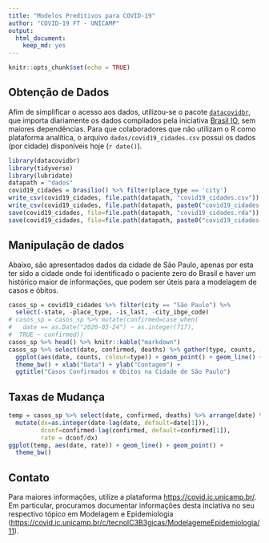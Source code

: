 ```yaml
---
title: "Modelos Preditivos para COVID-19"
author: "COVID-19 FT - UNICAMP"
output:
  html_document:
    keep_md: yes
---
```


```r
knitr::opts_chunk$set(echo = TRUE)
```

## Obtenção de Dados

Afim de simplificar o acesso aos dados, utilizou-se o pacote [`datacovidbr`](https://github.com/Freguglia/datacovidbr), que importa diariamente os dados compilados pela iniciativa [Brasil IO](http://www.brasil.io), sem maiores dependências. Para que colaboradores que não utilizam o R como plataforma analítica, o arquivo `dados/covid19_cidades.csv` possui os dados (por cidade) disponíveis hoje (`r date()`).

```r
library(datacovidbr)
library(tidyverse)
library(lubridate)
datapath = "dados"
covid19_cidades = brasilio() %>% filter(place_type == 'city')
write_csv(covid19_cidades, file.path(datapath, "covid19_cidades.csv"))
write_csv(covid19_cidades, file.path(datapath, paste0("covid19_cidades-", today(), ".csv")))
save(covid19_cidades, file=file.path(datapath, "covid19_cidades.rda"))
save(covid19_cidades, file=file.path(datapath, paste0("covid19_cidades-", today(), ".rda")))
```

## Manipulação de dados

Abaixo, são apresentados dados da cidade de São Paulo, apenas por esta ter sido a cidade onde foi identificado o paciente zero do Brasil e haver um histórico maior de informações, que podem ser úteis para a modelagem de casos e óbitos.

```r
casos_sp = covid19_cidades %>% filter(city == "São Paulo") %>% 
  select(-state, -place_type, -is_last, -city_ibge_code)
# casos_sp = casos_sp %>% mutate(confirmed=case_when(
#   date == as.Date("2020-03-24") ~ as.integer(717),
#  TRUE ~ confirmed))
casos_sp %>% head() %>% knitr::kable("markdown")
casos_sp %>% select(date, confirmed, deaths) %>% gather(type, counts, -date) %>% 
  ggplot(aes(date, counts, colour=type)) + geom_point() + geom_line() + scale_y_log10() +
  theme_bw() + xlab("Data") + ylab("Contagem") +
  ggtitle("Casos Confirmados e Óbitos na Cidade de São Paulo")
```

## Taxas de Mudança

```r
temp = casos_sp %>% select(date, confirmed, deaths) %>% arrange(date) %>% 
  mutate(dx=as.integer(date-lag(date, default=date[1])),
         dconf=confirmed-lag(confirmed, default=confirmed[1]),
         rate = dconf/dx)
ggplot(temp, aes(date, rate)) + geom_line() + geom_point() +
  theme_bw()
```


## Contato

Para maiores informações, utilize a plataforma [https://covid.ic.unicamp.br/](https://covid.ic.unicamp.br/). Em particular, procuramos documentar informações desta inciativa no seu respectivo tópico em Modelagem e Epidemiologia ([https://covid.ic.unicamp.br/c/tecnolC3B3gicas/ModelagemeEpidemiologia/11](https://covid.ic.unicamp.br/c/tecnolC3B3gicas/ModelagemeEpidemiologia/11)).
